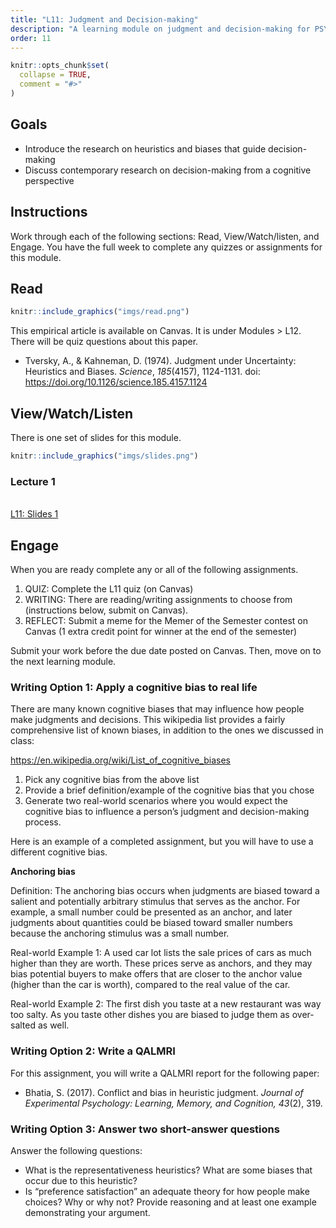```yaml
---
title: "L11: Judgment and Decision-making"
description: "A learning module on judgment and decision-making for PSYC 2040."
order: 11
---
```


```r
knitr::opts_chunk$set(
  collapse = TRUE,
  comment = "#>"
)
```

## Goals

- Introduce the research on heuristics and biases that guide decision-making
- Discuss contemporary research on decision-making from a cognitive perspective


## Instructions 

Work through each of the following sections: Read, View/Watch/listen, and Engage. You have the full week to complete any quizzes or assignments for this module.

## Read 

:::::{.card .border .border-2 .border-info .mb-3}
:::: {.grid .g-0}
::: {.g-col-3}
:::: {.card-body}

```r
knitr::include_graphics("imgs/read.png")
```

::::
:::

::: {.g-col-9}
:::: {.card-body}

This empirical article is available on Canvas. It is under Modules > L12. There will be quiz questions about this paper.

- Tversky, A., & Kahneman, D. (1974). Judgment under Uncertainty: Heuristics and Biases. *Science*, *185*(4157), 1124-1131. doi: [https://doi.org/10.1126/science.185.4157.1124](https://doi.org/10.1126/science.185.4157.1124 ) 

::::
:::
::::
:::::


## View/Watch/Listen {.mt-5}

There is one set of slides for this module.

:::::{.card .border .border-2 .border-info .mb-3}
:::: {.grid .g-0}
::: {.g-col-3}
:::: {.card-body}

```r
knitr::include_graphics("imgs/slides.png")
```

::::
:::

::: {.g-col-9}
:::: {.card-body}
### Lecture 1
<br>
<a class="btn btn-outline-info" href="../../slides/L11_JDM_1.pdf" role="button" target="_blank">L11: Slides 1</a>

::::
:::
::::
:::::



## Engage {.mt-5}

When you are ready complete any or all of the following assignments.

1. QUIZ: Complete the L11 quiz (on Canvas)
2. WRITING: There are reading/writing assignments to choose from (instructions below, submit on Canvas).
3. REFLECT: Submit a meme for the Memer of the Semester contest on Canvas (1 extra credit point for winner at the end of the semester)

Submit your work before the due date posted on Canvas. Then, move on to the next learning module.

### Writing Option 1: Apply a cognitive bias to real life 

There are many known cognitive biases that may influence how people make judgments and decisions. This wikipedia list provides a fairly comprehensive list of known biases, in addition to the ones we discussed in class:

<https://en.wikipedia.org/wiki/List_of_cognitive_biases>

1. Pick any cognitive bias from the above list
2. Provide a brief definition/example of the cognitive bias that you chose
3. Generate two real-world scenarios where you would expect the cognitive bias to influence a person's judgment and decision-making process.

Here is an example of a completed assignment, but you will have to use a different cognitive bias.

**Anchoring bias**

Definition: The anchoring bias occurs when judgments are biased toward a salient and potentially arbitrary stimulus that serves as the anchor. For example, a small number could be presented as an anchor, and later judgments about quantities could be biased toward smaller numbers because the anchoring stimulus was a small number.

Real-world Example 1: A used car lot lists the sale prices of cars as much higher than they are worth. These prices serve as anchors, and they may bias potential buyers to make offers that are closer to the anchor value (higher than the car is worth), compared to the real value of the car.

Real-world Example 2: The first dish you taste at a new restaurant was way too salty. As you taste other dishes you are biased to judge them  as over-salted as well.

### Writing Option 2: Write a QALMRI

For this assignment, you will write a QALMRI report for the following paper:

- Bhatia, S. (2017). Conflict and bias in heuristic judgment. <i>Journal of Experimental Psychology: Learning, Memory, and Cognition, 43</i>(2), 319.

### Writing Option 3: Answer two short-answer questions

Answer the following questions:

- What is the representativeness heuristics? What are some biases that occur due to this heuristic?
- Is "preference satisfaction" an adequate theory for how people make choices? Why or why not? Provide reasoning and at least one example demonstrating your argument.
